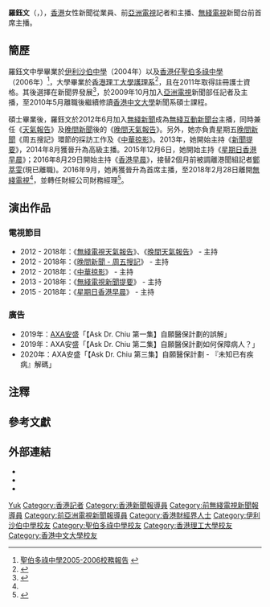 {{主播資訊
| 主播頭銜     = [[無綫新聞|無綫新聞]]前首席主播
| 主播姓名     = 羅鈺文
| 主播英文名字 = Yuki Law
| 暱稱         = Yuki，阿鈺，羅小學生
| 綽號         = 
| 主播照片檔案 = 
| 主播照片尺寸 = 
| 主播照片圖說 = 
| 主播出生年分 = 
| 主播出生日期 = {{birth date and age|1987|4|14}}
| 出生地       = {{HKG-1959}}
| 主播逝世年分 = 
| 主播逝世日期 = 
| 逝世地       = 
| 主播年齡     = 
| 國籍         = {{CNHK}}
| 籍貫         = 
| 最高學歷     = [[香港中文大學|香港中文大學]]文學碩士（新聞學）
| 婚姻狀況     =  已婚
| 配偶         = {{marriage|Leo|January 24, 2016}}
| 母校         = [[伊利沙伯中學|伊利沙伯中學]]<br>[[聖伯多祿中學|聖伯多祿中學]]
| 信仰宗教     = 未知  
| 官方網站     = 
| 備註         = 
|}}

'''羅鈺文'''（{{lang-en|Yuki Law Yuk Man}}，{{bd|1987年|4月14日|catIdx=L羅}}），[[香港|香港]]女性新聞從業員、前[[亞洲電視|亞洲電視]]記者和主播、[[無綫電視|無綫電視]]新聞台前首席主播。

== 簡歷 ==
羅鈺文中學畢業於[[伊利沙伯中學|伊利沙伯中學]]（2004年）以及[[香港仔|香港仔]][[聖伯多祿中學|聖伯多祿中學]]（2006年）<ref>[http://www.stpeter.edu.hk/pdf/school_report_0506.pdf 聖伯多祿中學2005-2006校務報告] {{webarchive|url=https://web.archive.org/web/20081121231353/http://www.stpeter.edu.hk/pdf/school_report_0506.pdf |date=2008-11-21 }}</ref>{{noteTag|羅鈺文是聖伯多祿中學第二十三屆（2005-2006）中七乙班（7B）的大學預科畢業生。}}，大學畢業於[[香港理工大學|香港理工大學]][[護理系|護理系]]<ref name=Yuki>{{cite news|url=https://www.hk01.com/%E5%8D%B3%E6%99%82%E5%A8%9B%E6%A8%82/164051/%E5%8F%88%E8%B5%B0%E4%B8%80%E5%80%8B-tvb%E6%96%B0%E8%81%9E%E5%B0%8F%E8%8A%B1%E7%BE%85%E9%88%BA%E6%96%87%E9%9B%A2%E8%81%B7-%E8%B5%B0%E5%87%BA%E5%AE%89%E8%88%92%E5%8D%80|title=【又走一個】TVB 新聞小花羅鈺文離職：走出安舒區|work=[[香港01|香港01]]|date=2018-03-01}}</ref>，且在2011年取得註冊護士資格。其後選擇在新聞界發展<ref>{{cite news|url=http://zamag.net/%e7%9b%b4%e6%92%ad%e5%ae%a4%e5%a4%96%e7%9a%84%e4%ba%ba%e7%94%9f-%e7%be%85%e9%88%ba%e6%96%87/|title=直播室外的人生 —— 羅鈺文|work=[[ZA誌|ZA誌]]|date=2018-10-02}}</ref>，於2009年10月加入[[亞洲電視|亞洲電視]]新聞部任記者及主播，至2010年5月離職後繼續修讀[[香港中文大學|香港中文大學]]新聞系碩士課程。

碩士畢業後，羅鈺文於2012年6月加入[[無綫新聞|無綫新聞]]成為[[無綫互動新聞台|無綫互動新聞台]]主播，同時兼任《[[無綫電視天氣報告|天氣報告]]》及[[無綫電視晚間新聞|晚間新聞]]後的《[[晚間天氣報告|晚間天氣報告]]》。另外，她亦負責星期五[[無綫電視晚間新聞|晚間新聞]]《周五搜記》環節的採訪工作及《[[中華掠影|中華掠影]]》。2013年，她開始主持《[[無綫電視新聞提要|新聞提要]]》，2014年8月獲晉升為高級主播。2015年12月6日，她開始主持《[[星期日香港早晨|星期日香港早晨]]》；2016年8月29日開始主持《[[香港早晨|香港早晨]]》，接替2個月前被調離港聞組記者[[鄭萃雯|鄭萃雯]](現已離職)。2016年9月，她再獲晉升為首席主播，至2018年2月28日離開[[無綫電視|無綫電視]]<ref name=Yuki/>，並轉任財經公司財務經理<ref>{{cite news|url=https://news.modia.com.hk/2018/04/27/79129/%E7%84%A1%E7%B6%AB%E5%89%8D%E6%96%B0%E8%81%9E%E4%B8%BB%E6%92%AD%E7%BE%85%E9%88%BA%E6%96%87-%E8%80%81%E5%85%AC%E5%8E%9F%E4%BE%86%E4%BF%82%E7%A9%BA%E4%B8%AD%E5%B0%91%E7%88%BA/|title=無綫前新聞主播羅鈺文 老公原來係空中少爺|work=[[流動新聞|流動新聞]]|date=2018-04-27}}</ref>。

== 演出作品 ==
=== 電視節目 ===
* 2012 - 2018年：《[[無綫電視天氣報告|無綫電視天氣報告]]》、《[[無綫電視天氣報告|晚間天氣報告]]》 - 主持
* 2012 - 2018年：《[[無綫電視晚間新聞|晚間新聞 - 周五搜記]]》 - 主持
* 2012 - 2018年：《[[中華掠影|中華掠影]]》 - 主持
* 2013 - 2018年：《[[無綫電視新聞提要|無綫電視新聞提要]]》 - 主持
* 2015 - 2018年：《[[星期日香港早晨|星期日香港早晨]]》 - 主持

=== 廣告 ===
* 2019年：[[AXA安盛|AXA安盛]]「【Ask Dr. Chiu 第一集】自願醫保計劃的誤解」
* 2019年：AXA安盛「【Ask Dr. Chiu 第二集】自願醫保計劃如何保障病人？」
* 2020年：AXA安盛「【Ask Dr. Chiu 第三集】自願醫保計劃 - 『未知已有疾病』解碼」

== 注釋 ==
{{noteFoot}}

== 參考文獻 ==
<references />

== 外部連結 ==
* {{Facebook|law.yuki|羅鈺文 Yuki Law}}
* {{Sinaweibo|1734546134|Yuki羅鈺文}}
* {{Instagram|yukilaws}}

{{DEFAULTSORT:Law}}
[[Category:羅姓|Yuk]]
[[Category:香港記者|Category:香港記者]]
[[Category:香港新聞報導員|Category:香港新聞報導員]]
[[Category:前無綫電視新聞報導員|Category:前無綫電視新聞報導員]]
[[Category:前亞洲電視新聞報導員|Category:前亞洲電視新聞報導員]]
[[Category:香港財經界人士|Category:香港財經界人士]]
[[Category:伊利沙伯中學校友|Category:伊利沙伯中學校友]]
[[Category:聖伯多祿中學校友|Category:聖伯多祿中學校友]]
[[Category:香港理工大學校友|Category:香港理工大學校友]]
[[Category:香港中文大學校友|Category:香港中文大學校友]]